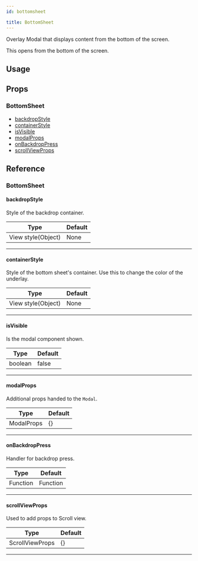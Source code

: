 ```yaml
---
id: bottomsheet

title: BottomSheet
---
```






Overlay Modal that displays content from the bottom of the screen.

This opens from the bottom of the screen.

## Usage

<Snack />

## Props

### BottomSheet

- [backdropStyle](#backdropstyle)
- [containerStyle](#containerstyle)
- [isVisible](#isvisible)
- [modalProps](#modalprops)
- [onBackdropPress](#onbackdroppress)
- [scrollViewProps](#scrollviewprops)

## Reference

### BottomSheet

#### backdropStyle

Style of the backdrop container.

| Type               | Default |
| ------------------ | ------- |
| View style(Object) | None    |

---

#### containerStyle

Style of the bottom sheet's container. Use this to change the color of the underlay.

| Type               | Default |
| ------------------ | ------- |
| View style(Object) | None    |

---

#### isVisible

Is the modal component shown.

| Type    | Default |
| ------- | ------- |
| boolean | false   |

---

#### modalProps

Additional props handed to the `Modal`.

| Type       | Default |
| ---------- | ------- |
| ModalProps | {}      |

---

#### onBackdropPress

Handler for backdrop press.

| Type     | Default  |
| -------- | -------- |
| Function | Function |

---

#### scrollViewProps

Used to add props to Scroll view.

| Type            | Default |
| --------------- | ------- |
| ScrollViewProps | {}      |

---
